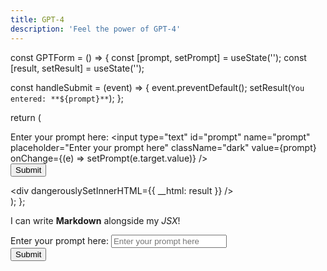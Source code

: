 ```yaml
---
title: GPT-4
description: 'Feel the power of GPT-4'
---
```


const GPTForm = () => {
  const [prompt, setPrompt] = useState('');
  const [result, setResult] = useState('');

  const handleSubmit = (event) => {
    event.preventDefault();
    setResult(`You entered: **${prompt}**`);
  };

  return (
    <div>
      <form onSubmit={handleSubmit}>
        <label htmlFor="prompt">Enter your prompt here:</label>
        <input
          type="text"
          id="prompt"
          name="prompt"
          placeholder="Enter your prompt here"
          className="dark"
          value={prompt}
          onChange={(e) => setPrompt(e.target.value)}
        />
        <br />
        <input
          type="submit"
          value="Submit"
          className="dark"
        />
      </form>
      <div dangerouslySetInnerHTML={{ __html: result }} />
    </div>
  );
};

<GPTForm />

I can write **Markdown** alongside my _JSX_!

<form id="gptForm">
  <label for="prompt">Enter your prompt here:</label>
  <input
    type="text"
    id="prompt"
    name="prompt"
    placeholder="Enter your prompt here"
    class="dark"
  />
  <br />
  <input
    type="button"
    value="Submit"
    class="dark"
    onclick="submitForm()"
  />
</form>
